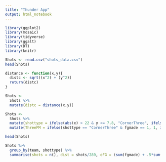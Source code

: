 ```yaml
---
title: "Thunder App"
output: html_notebook
---
```


```r
library(ggplot2)
library(mosaic)
library(tidyverse)
library(ggalt)
library(DT)
library(knitr)
```

```r
Shots <- read.csv("shots_data.csv")
head(Shots)
```


```r
distance <- function(x,y){
  distc <- sqrt((x^2) + (y^2))
  return(distc)
}

Shots <- 
  Shots %>%
  mutate(distc = distance(x,y))

Shots <-
  Shots %>%
  mutate(shottype = ifelse(abs(x) > 22 & y <= 7.8, "CornerThree", ifelse(distc > 23.75, "ThreePt", "TwoPt"))) %>%
  mutate(ThreePM = ifelse(shottype == "CornerThree" & fgmade == 1, 1, ifelse(shottype == "ThreePt" & fgmade == 1, 1, 0)))

head(Shots)

Shots %>%
  group_by(team, shottype) %>%
  summarise(shots = n(), dist = shots/280, eFG = (sum(fgmade) + .5*sum(ThreePM))/ n())
```





